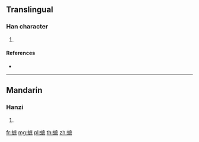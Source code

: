{{character info/new}}
==Translingual==

===Han character===
{{Han char|rn=142|rad=虫|as=11|sn=17|four=50137|canj=LIITF}}

# {{defn|Han|sort=虫11}}

====References====
* {{Han ref|kx=1096.040|dkj=33539|dj=1560.240|hdz=42887.050|uh=87C5|ud=34757|bh=EE5B|bd=61019}}

----

==Mandarin==

===Hanzi===
{{cmn-hanzi|pin=[[mò]] ([[mo4]]), [[zhè]] ([[zhe4]])|wg=mo<sup>4</sup>, che<sup>4</sup>}}

# {{defn|lang=cmn|sort=虫11}}

[[fr:蟅]]
[[mg:蟅]]
[[pl:蟅]]
[[th:蟅]]
[[zh:蟅]]